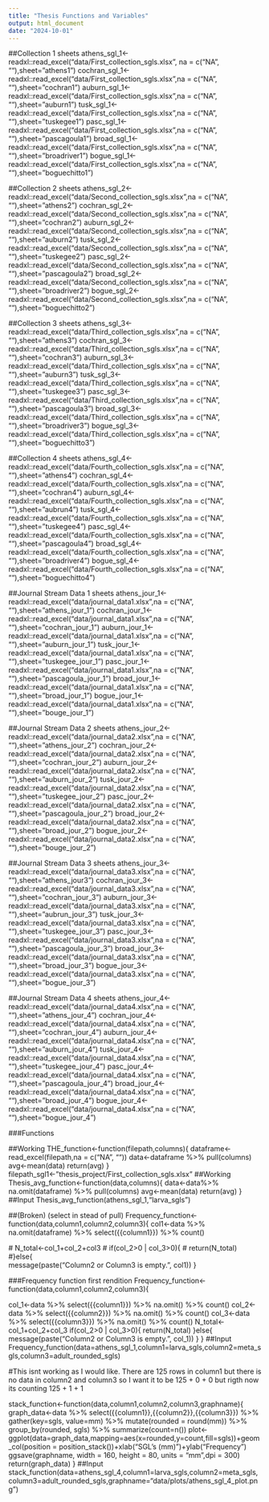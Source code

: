 ```yaml
---
title: "Thesis Functions and Variables"
output: html_document
date: "2024-10-01"
---
```


##Collection 1 sheets
athens_sgl_1<-readxl::read_excel("data/First_collection_sgls.xlsx", na = c("NA", ""),sheet="athens1")
cochran_sgl_1<-readxl::read_excel("data/First_collection_sgls.xlsx",na = c("NA", ""),sheet="cochran1")
auburn_sgl_1<-readxl::read_excel("data/First_collection_sgls.xlsx",na = c("NA", ""),sheet="auburn1")
tusk_sgl_1<-readxl::read_excel("data/First_collection_sgls.xlsx",na = c("NA", ""),sheet="tuskegee1")
pasc_sgl_1<-readxl::read_excel("data/First_collection_sgls.xlsx",na = c("NA", ""),sheet="pascagoula1")
broad_sgl_1<-readxl::read_excel("data/First_collection_sgls.xlsx",na = c("NA", ""),sheet="broadriver1")
bogue_sgl_1<-readxl::read_excel("data/First_collection_sgls.xlsx",na = c("NA", ""),sheet="boguechitto1")

##Collection 2 sheets
athens_sgl_2<-readxl::read_excel("data/Second_collection_sgls.xlsx",na = c("NA", ""),sheet="athens2")
cochran_sgl_2<-readxl::read_excel("data/Second_collection_sgls.xlsx",na = c("NA", ""),sheet="cochran2")
auburn_sgl_2<-readxl::read_excel("data/Second_collection_sgls.xlsx",na = c("NA", ""),sheet="auburn2")
tusk_sgl_2<-readxl::read_excel("data/Second_collection_sgls.xlsx",na = c("NA", ""),sheet="tuskegee2")
pasc_sgl_2<-readxl::read_excel("data/Second_collection_sgls.xlsx",na = c("NA", ""),sheet="pascagoula2")
broad_sgl_2<-readxl::read_excel("data/Second_collection_sgls.xlsx",na = c("NA", ""),sheet="broadriver2")
bogue_sgl_2<-readxl::read_excel("data/Second_collection_sgls.xlsx",na = c("NA", ""),sheet="boguechitto2")

##Collection 3 sheets
athens_sgl_3<-readxl::read_excel("data/Third_collection_sgls.xlsx",na = c("NA", ""),sheet="athens3")
cochran_sgl_3<-readxl::read_excel("data/Third_collection_sgls.xlsx",na = c("NA", ""),sheet="cochran3")
auburn_sgl_3<-readxl::read_excel("data/Third_collection_sgls.xlsx",na = c("NA", ""),sheet="auburn3")
tusk_sgl_3<-readxl::read_excel("data/Third_collection_sgls.xlsx",na = c("NA", ""),sheet="tuskegee3")
pasc_sgl_3<-readxl::read_excel("data/Third_collection_sgls.xlsx",na = c("NA", ""),sheet="pascagoula3")
broad_sgl_3<-readxl::read_excel("data/Third_collection_sgls.xlsx",na = c("NA", ""),sheet="broadriver3")
bogue_sgl_3<-readxl::read_excel("data/Third_collection_sgls.xlsx",na = c("NA", ""),sheet="boguechitto3")

##Collection 4 sheets
athens_sgl_4<-readxl::read_excel("data/Fourth_collection_sgls.xlsx",na = c("NA", ""),sheet="athens4")
cochran_sgl_4<-readxl::read_excel("data/Fourth_collection_sgls.xlsx",na = c("NA", ""),sheet="cochran4")
auburn_sgl_4<-readxl::read_excel("data/Fourth_collection_sgls.xlsx",na = c("NA", ""),sheet="aubrun4")
tusk_sgl_4<-readxl::read_excel("data/Fourth_collection_sgls.xlsx",na = c("NA", ""),sheet="tuskegee4")
pasc_sgl_4<-readxl::read_excel("data/Fourth_collection_sgls.xlsx",na = c("NA", ""),sheet="pascagoula4")
broad_sgl_4<-readxl::read_excel("data/Fourth_collection_sgls.xlsx",na = c("NA", ""),sheet="broadriver4")
bogue_sgl_4<-readxl::read_excel("data/Fourth_collection_sgls.xlsx",na = c("NA", ""),sheet="boguechitto4")


##Journal Stream Data 1 sheets
athens_jour_1<-readxl::read_excel("data/journal_data1.xlsx",na = c("NA", ""),sheet="athens_jour_1")
cochran_jour_1<-readxl::read_excel("data/journal_data1.xlsx",na = c("NA", ""),sheet="cochran_jour_1")
auburn_jour_1<-readxl::read_excel("data/journal_data1.xlsx",na = c("NA", ""),sheet="auburn_jour_1")
tusk_jour_1<-readxl::read_excel("data/journal_data1.xlsx",na = c("NA", ""),sheet="tuskegee_jour_1")
pasc_jour_1<-readxl::read_excel("data/journal_data1.xlsx",na = c("NA", ""),sheet="pascagoula_jour_1")
broad_jour_1<-readxl::read_excel("data/journal_data1.xlsx",na = c("NA", ""),sheet="broad_jour_1")
bogue_jour_1<-readxl::read_excel("data/journal_data1.xlsx",na = c("NA", ""),sheet="bouge_jour_1")

##Journal Stream Data 2 sheets
athens_jour_2<-readxl::read_excel("data/journal_data2.xlsx",na = c("NA", ""),sheet="athens_jour_2")
cochran_jour_2<-readxl::read_excel("data/journal_data2.xlsx",na = c("NA", ""),sheet="cochran_jour_2")
auburn_jour_2<-readxl::read_excel("data/journal_data2.xlsx",na = c("NA", ""),sheet="auburn_jour_2")
tusk_jour_2<-readxl::read_excel("data/journal_data2.xlsx",na = c("NA", ""),sheet="tuskegee_jour_2")
pasc_jour_2<-readxl::read_excel("data/journal_data2.xlsx",na = c("NA", ""),sheet="pascagoula_jour_2")
broad_jour_2<-readxl::read_excel("data/journal_data2.xlsx",na = c("NA", ""),sheet="broad_jour_2")
bogue_jour_2<-readxl::read_excel("data/journal_data2.xlsx",na = c("NA", ""),sheet="bouge_jour_2")

##Journal Stream Data 3 sheets
athens_jour_3<-readxl::read_excel("data/journal_data3.xlsx",na = c("NA", ""),sheet="athens_jour3")
cochran_jour_3<-readxl::read_excel("data/journal_data3.xlsx",na = c("NA", ""),sheet="cochran_jour_3")
auburn_jour_3<-readxl::read_excel("data/journal_data3.xlsx",na = c("NA", ""),sheet="aubrun_jour_3")
tusk_jour_3<-readxl::read_excel("data/journal_data3.xlsx",na = c("NA", ""),sheet="tuskegee_jour_3")
pasc_jour_3<-readxl::read_excel("data/journal_data3.xlsx",na = c("NA", ""),sheet="pascagoula_jour_3")
broad_jour_3<-readxl::read_excel("data/journal_data3.xlsx",na = c("NA", ""),sheet="broad_jour_3")
bogue_jour_3<-readxl::read_excel("data/journal_data3.xlsx",na = c("NA", ""),sheet="bogue_jour_3")

##Journal Stream Data 4 sheets
athens_jour_4<-readxl::read_excel("data/journal_data4.xlsx",na = c("NA", ""),sheet="athens_jour_4")
cochran_jour_4<-readxl::read_excel("data/journal_data4.xlsx",na = c("NA", ""),sheet="cochran_jour_4")
auburn_jour_4<-readxl::read_excel("data/journal_data4.xlsx",na = c("NA", ""),sheet="auburn_jour_4")
tusk_jour_4<-readxl::read_excel("data/journal_data4.xlsx",na = c("NA", ""),sheet="tuskegee_jour_4")
pasc_jour_4<-readxl::read_excel("data/journal_data4.xlsx",na = c("NA", ""),sheet="pascagoula_jour_4")
broad_jour_4<-readxl::read_excel("data/journal_data4.xlsx",na = c("NA", ""),sheet="broad_jour_4")
bogue_jour_4<-readxl::read_excel("data/journal_data4.xlsx",na = c("NA", ""),sheet="bogue_jour_4")

###Functions

##Working
THE_function<-function(filepath,columns){
dataframe<-read_excel(filepath,na = c("NA", ""))
 data<-dataframe %>% 
 pull(columns)
avg<-mean(data)
return(avg)
}
filepath_sgl1<-"thesis_project/First_collection_sgls.xlsx"
##Working
Thesis_avg_function<-function(data,columns){
    data<-data%>% 
        na.omit(dataframe) %>% 
        pull(columns)
    avg<-mean(data)
    return(avg)
}
##Input
Thesis_avg_function(athens_sgl_1,"larva_sgls")

##(Broken) (select in stead of pull)
 Frequency_function<-function(data,column1,column2,column3){
     col1<-data %>% 
          na.omit(dataframe) %>% 
           select({{column1}}) %>% 
           count()
 
 #      N_total<-col_1+col_2+col3
 #       if(col_2>0 | col_3>0){
 #          return(N_total)
 #}else{    
 message(paste("Column2 or Column3 is empty.",  col1))
 }

###Frequency function first rendition
Frequency_function<-function(data,column1,column2,column3){
  
  col_1<-data %>% 
    select({{column1}}) %>% 
    na.omit() %>% 
    count()
  col_2<-data %>%
    select({{column2}}) %>%
    na.omit() %>% 
    count()
  col_3<-data %>%
    select({{column3}}) %>%
    na.omit() %>%
    count()
  N_total<-col_1+col_2+col_3
  if(col_2>0 | col_3>0){
    return(N_total)
    }else{
      message(paste("Column2 or Column3 is empty.", col_1))
      }
}
##Input
Frequency_function(data=athens_sgl_1,column1=larva_sgls,column2=meta_sgls,column3=adult_rounded_sgls)

#This isnt working as I would like. There are 125 rows in column1 but there is no data in column2 and column3 so I want it to be 125 + 0 + 0 but rigth now its counting 125 + 1 + 1


stack_function<-function(data,column1,column2,column3,graphname){
     graph_data<-data %>%
         select({{column1}},{{column2}},{{column3}}) %>%
         gather(key=sgls, value=mm) %>% 
         mutate(rounded = round(mm)) %>% 
         group_by(rounded, sgls) %>% 
         summarize(count=n())
     plot<-ggplot(data=graph_data,mapping=aes(x=rounded,y=count,fill=sgls))+geom_col(position = position_stack())+xlab("SGL's (mm)")+ylab("Frequency")
     ggsave(graphname, width = 160, height = 80, units = "mm",dpi = 300)
     return(graph_data)
 }
 ##Input
stack_function(data=athens_sgl_4,column1=larva_sgls,column2=meta_sgls,column3=adult_rounded_sgls,graphname="data/plots/athens_sgl_4_plot.png")